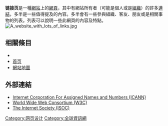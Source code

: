 '''链接页'''是一種[[網站|網站]]上的[[網頁|網頁]]，其中有網站所有者（可能是個人或是[[组织_(社会学)|組織]]）的許多[[超連結|連結]]，多半是一些值得提及的內容。多半會有一些參與組織、客友、朋友或是相關事物的列表。列表可以說明一些此網頁的內容及特點。
[[File:A_website_with_lots_of_links.jpg|alt=A website with lots of links]]

==相關條目==
* {{le|聯絡頁|Contact page}}
* [[首页|首页]]
* [[網站地圖|網站地圖]]

==外部連結==
* [http://www.icann.org/ Internet Corporation For Assigned Names and Numbers (ICANN)] {{Wayback|url=http://www.icann.org/ |date=20110928011759 }}
* [http://www.w3.org/ World Wide Web Consortium (W3C)] {{Wayback|url=http://www.w3.org/ |date=20021202091355 }}
* [http://www.isoc.org/ The Internet Society (ISOC)] {{Wayback|url=http://www.isoc.org/ |date=20111213094924 }}

[[Category:网页设计|Category:网页设计]]
[[Category:全球資訊網|Category:全球資訊網]]


{{網路小作品}}